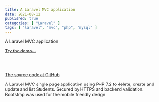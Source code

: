 ```yaml
---
title: A Laravel MVC application
date: 2021-08-12
published: true
categories: [ "Laravel" ]
tags: [ "laravel", "mvc", "php", "mysql" ]
---
```


A Laravel MVC application

<a href="https://laravel.persteenolsen.dk" target="_blank" title="Show persons">Try the demo...</a>

<br /><br />

<a href="https://github.com/persteenolsen/laravel" target="_blank">The source code at GitHub</a>

A Laravel MVC single page application using PHP 7.2 to delete, create and update and list Students. Secured by HTTPS and backend validation. Bootstrap was used for the mobile friendly design








